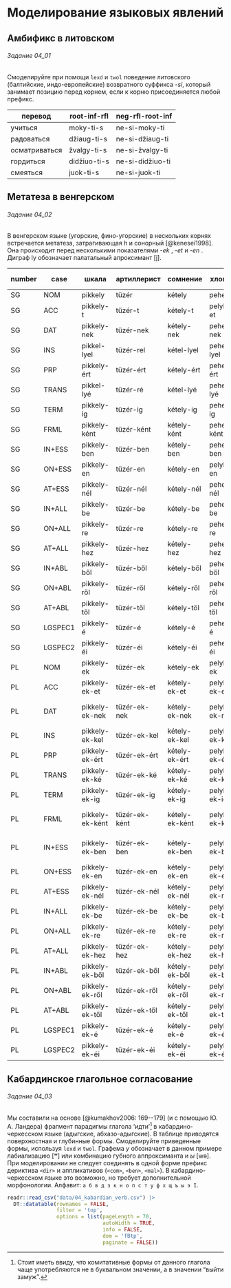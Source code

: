 # Моделирование языковых явлений

## Амбификс в литовском

::: {.callout-note}

###### Задание 04_01

Смоделируйте при помощи `lexd` и `twol` поведение литовского (балтийские, индо-европейские) возвратного суффикса -*si*, который занимает позицию перед корнем, если к корню присоединяется любой префикс.

| перевод       | root-inf-rfl | neg-rfl-root-inf |
|---------------|--------------|------------------|
| учиться       | moky-ti-s    | ne-si-moky-ti    |
| радоваться    | džiaug-ti-s  | ne-si-džiaug-ti  |
| осматриваться | žvalgy-ti-s  | ne-si-žvalgy-ti  |
| гордиться     | didžiuo-ti-s | ne-si-didžiuo-ti |
| смеяться      | juok-ti-s    | ne-si-juok-ti    |

:::

## Метатеза в венгерском

::: {.callout-note}

###### Задание 04_02

В венгерском языке (угорские, фино-угорские) в нескольких корнях встречается метатеза, затрагивающая h и сонорный [@kenesei1998]. Она происходит перед несколькими показателями -*ek* <pl>, -*et* <acc> и -*en* <on><ess>. Диграф ly обозначает палатальный апроксимант [j].

| number | case    | шкала           | артиллерист   | сомнение       | хлопья        | бремя, груз  | чаша          |
|--------|---------|-----------------|---------------|----------------|---------------|--------------|---------------|
| SG     | NOM     | pikkely         | tüzér         | kétely         | pehely        | teher        | kehely        |
| SG     | ACC     | pikkely-t       | tüzér-t       | kétely-t       | pelyh-et      | terh-et      | kelyh-et      |
| SG     | DAT     | pikkely-nek     | tüzér-nek     | kétely-nek     | pehely-nek    | teher-nek    | kehely-nek    |
| SG     | INS     | pikkel-lyel     | tüzér-rel     | kétel-lyel     | pehel-lyel    | teher-rel    | kehel-lyel    |
| SG     | PRP     | pikkely-ért     | tüzér-ért     | kétely-ért     | pehely-ért    | teher-ért    | kehely-ért    |
| SG     | TRANS   | pikkel-lyé      | tüzér-ré      | kétel-lyé      | pehel-lyé     | teher-ré     | kehel-lyé     |
| SG     | TERM    | pikkely-ig      | tüzér-ig      | kétely-ig      | pehely-ig     | teher-ig     | kehely-ig     |
| SG     | FRML    | pikkely-ként    | tüzér-ként    | kétely-ként    | pehely-ként   | teher-ként   | kehely-ként   |
| SG     | IN+ESS  | pikkely-ben     | tüzér-ben     | kétely-ben     | pehely-ben    | teher-ben    | kehely-ben    |
| SG     | ON+ESS  | pikkely-en      | tüzér-en      | kétely-en      | pelyh-en      | terh-en      | kelyh-en      |
| SG     | AT+ESS  | pikkely-nél     | tüzér-nél     | kétely-nél     | pehely-nél    | teher-nél    | kehely-nél    |
| SG     | IN+ALL  | pikkely-be      | tüzér-be      | kétely-be      | pehely-be     | teher-be     | kehely-be     |
| SG     | ON+ALL  | pikkely-re      | tüzér-re      | kétely-re      | pehely-re     | teher-re     | kehely-re     |
| SG     | AT+ALL  | pikkely-hez     | tüzér-hez     | kétely-hez     | pehely-hez    | teher-hez    | kehely-hez    |
| SG     | IN+ABL  | pikkely-ből     | tüzér-ből     | kétely-ből     | pehely-ből    | teher-ből    | kehely-ből    |
| SG     | ON+ABL  | pikkely-ről     | tüzér-ről     | kétely-ről     | pehely-ről    | teher-ről    | kehely-ről    |
| SG     | AT+ABL  | pikkely-től     | tüzér-től     | kétely-től     | pehely-től    | teher-től    | kehely-től    |
| SG     | LGSPEC1 | pikkely-é       | tüzér-é       | kétely-é       | pehely-é      | teher-é      | kehely-é      |
| SG     | LGSPEC2 | pikkely-éi      | tüzér-éi      | kétely-éi      | pehely-éi     | teher-éi     | kehely-éi     |
| PL     | NOM     | pikkely-ek      | tüzér-ek      | kétely-ek      | pelyh-ek      | terh-ek      | kelyh-ek      |
| PL     | ACC     | pikkely-ek-et   | tüzér-ek-et   | kétely-ek-et   | pelyh-ek-et   | terh-ek-et   | kelyh-ek-et   |
| PL     | DAT     | pikkely-ek-nek  | tüzér-ek-nek  | kétely-ek-nek  | pelyh-ek-nek  | terh-ek-nek  | kelyh-ek-nek  |
| PL     | INS     | pikkely-ek-kel  | tüzér-ek-kel  | kétely-ek-kel  | pelyh-ek-kel  | terh-ek-kel  | kelyh-ek-kel  |
| PL     | PRP     | pikkely-ek-ért  | tüzér-ek-ért  | kétely-ek-ért  | pelyh-ek-ért  | terh-ek-ért  | kelyh-ek-ért  |
| PL     | TRANS   | pikkely-ek-ké   | tüzér-ek-ké   | kétely-ek-ké   | pelyh-ek-ké   | terh-ek-ké   | kelyh-ek-ké   |
| PL     | TERM    | pikkely-ek-ig   | tüzér-ek-ig   | kétely-ek-ig   | pelyh-ek-ig   | terh-ek-ig   | kelyh-ek-ig   |
| PL     | FRML    | pikkely-ek-ként | tüzér-ek-ként | kétely-ek-ként | pelyh-ek-ként | terh-ek-ként | kelyh-ek-ként |
| PL     | IN+ESS  | pikkely-ek-ben  | tüzér-ek-ben  | kétely-ek-ben  | pelyh-ek-ben  | terh-ek-ben  | kelyh-ek-ben  |
| PL     | ON+ESS  | pikkely-ek-en   | tüzér-ek-en   | kétely-ek-en   | pelyh-ek-en   | terh-ek-en   | kelyh-ek-en   |
| PL     | AT+ESS  | pikkely-ek-nél  | tüzér-ek-nél  | kétely-ek-nél  | pelyh-ek-nél  | terh-ek-nél  | kelyh-ek-nél  |
| PL     | IN+ALL  | pikkely-ek-be   | tüzér-ek-be   | kétely-ek-be   | pelyh-ek-be   | terh-ek-be   | kelyh-ek-be   |
| PL     | ON+ALL  | pikkely-ek-re   | tüzér-ek-re   | kétely-ek-re   | pelyh-ek-re   | terh-ek-re   | kelyh-ek-re   |
| PL     | AT+ALL  | pikkely-ek-hez  | tüzér-ek-hez  | kétely-ek-hez  | pelyh-ek-hez  | terh-ek-hez  | kelyh-ek-hez  |
| PL     | IN+ABL  | pikkely-ek-ből  | tüzér-ek-ből  | kétely-ek-ből  | pelyh-ek-ből  | terh-ek-ből  | kelyh-ek-ből  |
| PL     | ON+ABL  | pikkely-ek-ről  | tüzér-ek-ről  | kétely-ek-ről  | pelyh-ek-ről  | terh-ek-ről  | kelyh-ek-ről  |
| PL     | AT+ABL  | pikkely-ek-től  | tüzér-ek-től  | kétely-ek-től  | pelyh-ek-től  | terh-ek-től  | kelyh-ek-től  |
| PL     | LGSPEC1 | pikkely-ek-é    | tüzér-ek-é    | kétely-ek-é    | pelyh-ek-é    | terh-ek-é    | kelyh-ek-é    |
| PL     | LGSPEC2 | pikkely-ek-éi   | tüzér-ek-éi   | kétely-ek-éi   | pelyh-ek-éi   | terh-ek-éi   | kelyh-ek-éi   |

:::


## Кабардинское глагольное согласование

::: {.callout-note}

###### Задание 04_03

Мы составили на основе [@kumakhov2006: 169--179] (и с помощью Ю. А. Ландера) фрагмент парадигмы глагола 'идти'[^comitative] в кабардино-черкесском языке (адыгские, абхазо-адыгские). В таблице приводятся поверхностная и глубинные формы. Смоделируйте приведенные формы, используя `lexd` и `twol`. Графема *у* обозначает в данном примере лабиализацию [ʷ] или комбинацию губного аппроксиманта и *ы* [wə]. При моделировании не следует соединять в одной форме префикс дериктива `<dir>` и аппликативов (`<com>`, `<ben>`, `<mal>`). В кабардино-черкесском языке это возможно, но требует дополнительной морфонологии. Алфавит: `а б в д з к н о п с т у ф х щ ъ ы э I`.

```r
readr::read_csv("data/04_kabardian_verb.csv") |> 
  DT::datatable(rownames = FALSE, 
                filter = 'top', 
                options = list(pageLength = 70, 
                               autoWidth = TRUE, 
                               info = FALSE,
                               dom = 'fBtp',
                               paginate = FALSE))
```

[^comitative]: Стоит иметь ввиду, что комитативные формы от данного глагола чаще употребляются не в буквальном значении, а в значении "выйти замуж".

:::